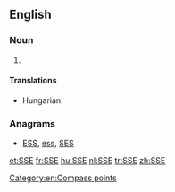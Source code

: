 ==English==

===Noun===
{{en-noun|-}}

# {{abbreviation of|south-southeast}}

====Translations====
{{trans-top|abbreviation of south-southeast}}
* Hungarian: {{t+|hu|DDK}}
{{trans-mid}}
{{trans-bottom}}

===Anagrams===
* [[ESS#English|ESS]], [[ess#English|ess]], [[SES#English|SES]]

[[Category:en:Compass points]]

[[et:SSE]]
[[fr:SSE]]
[[hu:SSE]]
[[nl:SSE]]
[[tr:SSE]]
[[zh:SSE]]